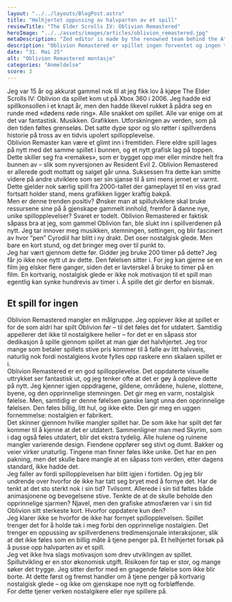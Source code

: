 ```yaml
---
layout: "../../layouts/BlogPost.astro"
title: "Helhjertet oppussing av halvparten av et spill"
reviewTitle: "The Elder Scrolls IV: Oblivion Remastered"
heroImage: "../../assets/images/articles/oblivion_remastered.jpg"
metaDescription: "Zed editor is made by the renowned team behind the Atom text editor, and stands to be a serious contender to VS Code."
description: "Oblivion Remastered er spillet ingen forventet og ingen trenger, men gir likevel en kortvarig, nostalgisk glede for noen."
date: "31. Mai 25"
alt: "Oblivion Remastered montasje"
categories: "Anmeldelse"
score: 3
---
```



<ArticleImage
	src={OblivionRemastered}
	alt="Montasjebilde av The Elder Scrolls IV: Oblivion Remastered"
/>

Jeg var 15 år og akkurat gammel nok til at jeg fikk lov å kjøpe The Elder Scrolls IV: Oblivion da spillet kom ut på Xbox 360 i 2006. Jeg hadde eid spillkonsollen i et knapt år, men den hadde likevel rukket å pådra seg en runde med «dødens røde ring». Alle snakket om spillet. Alle var enige om at det var fantastisk. Musikken. Grafikken. Utforskningen av verden, som på den tiden føltes grenseløs. Det satte dype spor og slo røtter i spillverdens historie på tross av en tidvis upolert spillopplevelse.
<br/>
Oblivion Remaster kan være et glimt inn i fremtiden. Flere eldre spill lages på nytt med det samme spillet i bunnen, og et nytt grafisk lag på toppen. Dette skiller seg fra «remakes», som er bygget opp mer eller mindre helt fra bunnen av – slik som nyversjonen av Resident Evil 2. Oblivion Remastered er allerede godt mottatt og salget går unna. Suksessen fra dette kan smitte videre på andre utviklere som ser sin sjanse til å smi mens jernet er varmt. Dette gjelder nok særlig spill fra 2000-tallet der gameplayet til en viss grad fortsatt holder stand, mens grafikken ligger kraftig bakpå.
<br/>
Men er denne trenden positiv? Ønsker man at spillutviklere skal bruke ressursene sine på å gjenskape gammelt innhold, fremfor å danne nye, unike spillopplevelser? Svaret er todelt. Oblivion Remastered er faktisk såpass bra at jeg, som gammel Oblivion fan, ble slukt inn i spillverdenen på nytt. Jeg tar innover meg musikken, stemningen, settingen, og blir fascinert av hvor “pen” Cyrodiil har blitt i ny drakt. Det oser nostalgisk glede. Men bare en kort stund, og det bringer meg over til punkt to.
<br/>
Jeg har vært gjennom dette før. Gidder jeg bruke 200 timer på dette? Jeg får jo ikke noe nytt ut av dette. Den følelsen sitter i. For jeg kan gjerne se en film jeg elsker flere ganger, siden det er lavterskel å bruke to timer på en film. En kortvarig, nostalgisk glede er ikke nok motivasjon til et spill man egentlig kan synke hundrevis av timer i. Å spille det gir derfor en bismak.
## Et spill for ingen

Oblivion Remastered mangler en målgruppe. Jeg opplever ikke at spillet er for de som aldri har spilt Oblivion før – til det føles det for utdatert. Samtidig appellerer det ikke til nostalgikere heller – for det er en såpass stor dedikasjon å spille gjennom spillet at man gjør det halvhjertet. Jeg tror mange som betaler spillets stive pris kommer til å falle av litt halvveis, naturlig nok fordi nostalgiens kvote fylles opp raskere enn skalaen spillet er i.
<br/>
Oblivion Remastered er en god spillopplevelse. Det oppdaterte visuelle uttrykket ser fantastisk ut, og jeg tenker ofte at det er gøy å oppleve dette på nytt. Jeg kjenner igjen oppdragene, gildene, områdene, hulene, slottene, byene, og den opprinnelige stemningen. Det gir meg en varm, nostalgisk følelse. Men, samtidig er denne følelsen ganske langt unna den opprinnelige følelsen. Den føles billig, litt hul, og ikke ekte. Den gir meg en uggen fornemmelse: nostalgien er fabrikert.
<br/>
Det skinner gjennom hvilke mangler spillet har. De som ikke har spilt det før kommer til å kjenne at det er utdatert. Sammenligner man med Skyrim, som i dag også føles utdatert, blir det ekstra tydelig. Alle hulene og ruinene mangler varierende design. Fiendene oppfører seg stivt og dumt. Bakker og veier virker unaturlig. Tingene man finner føles ikke unike. Det har en pen pakning, men det skulle bare mangle at en såpass tom verden, etter dagens standard, ikke hadde det.
<br/>
Jeg faller av fordi spillopplevelsen har blitt igjen i fortiden. Og jeg blir undrende over hvorfor de ikke har tatt seg bryet med å fornye det. Har de tenkt at det sto sterkt nok i sin tid? Tvilsomt. Allerede i sin tid føltes både animasjonene og bevegelsene stive. Tenkte de at de skulle beholde den opprinnelige sjarmen? Njavel, men den grafiske atmosfæren var i sin tid Oblivion sitt sterkeste kort. Hvorfor oppdatere kun den?
<br/>
Jeg klarer ikke se hvorfor de ikke har fornyet spillopplevelsen. Spillet trenger det for å holde tak i meg forbi den opprinnelige nostalgien. Det trenger en oppussing av spillverdenens tredimensjonale interaksjoner, slik at det ikke føles som en billig måte å tjene penger på. Et helhjertet forsøk på å pusse opp halvparten av et spill.
<br/>
Jeg vet ikke hva slags motivasjon som drev utviklingen av spillet. Spillutvikling er en stor økonomisk utgift. Risikoen for tap er stor, og mange søker det trygge. Jeg sitter derfor med en gnagende følelse som ikke blir borte. At dette først og fremst handler om å tjene penger på kortvarig nostalgisk glede – og ikke om gjenskape noe nytt og forbløffende.
<br/>
For dette tjener verken nostalgikere eller nye spillere på.
